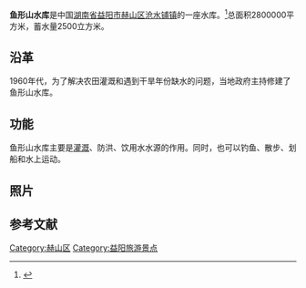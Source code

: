 {{Infobox body of water
| name               = 鱼形山水库
| other_name         = 
| image              = Yuxingshan Reservoir, picture3.jpg
| caption            = 鱼形山水库
| image_bathymetry   = 
| alt_bathymetry     = 
| caption_bathymetry = 
| location           = [[湖南省|湖南省]][[益阳市|益阳市]][[赫山区|赫山区]][[沧水铺镇|沧水铺镇]]
| coords             = {{coord|28|24|34.08|N|112|26|08.55|E|type:waterbody_region:CN-43|display =inline,title}}
| type               = 水库
| inflow             = 
| outflow            = 
| catchment          = 
| basin_countries    = {{CHN}}
| date-built         = 1960年代
| date-flooded       = 1960年代
| agency             = 
| length             = 
| width              = 
| area               = {{convert|2800000|m2|abbr=on}}
| depth              = 
| max-depth          = 
| volume             = {{convert|2500|m3|cumi|abbr=on}}
| residence_time     = 
| shore              = 
| elevation          = 
| frozen             = 
| islands            = 
| cities             = 
<!--      Map      -->
| pushpin_map             = China Hunan
| pushpin_label_position  = 
| pushpin_map_alt         = 
| pushpin_map_caption     = 在湖南省的位置
<!--   Below       -->  
| website            = 
| reference          = 
}}
'''鱼形山水库'''是中国[[湖南省|湖南省]][[益阳市|益阳市]][[赫山区|赫山区]][[沧水铺镇|沧水铺镇]]的一座水库。<ref>{{cite news |author1=朱智 |author2=许瑞仪 |title=益阳东部崛新城 鱼形山"两型"示范区建设探访 |url=https://hnrb.voc.com.cn/article/201207/201207302359544895.html |accessdate=2021-02-26 |work=湖南日报 |date=2012-07-30}}</ref>总面积2800000平方米，蓄水量2500立方米。

==沿革==
1960年代，为了解决农田灌溉和遇到干旱年份缺水的问题，当地政府主持修建了鱼形山水库。

==功能==
鱼形山水库主要是[[灌溉|灌溉]]、防洪、饮用水水源的作用。同时，也可以钓鱼、散步、划船和水上运动。

==照片==
{{Gallery
|align=center
|File:Yuxingshan Reservoir, picture1.jpg
 |鱼形山水库
|File:Yuxingshan Reservoir, picture4.jpg
 |鱼形山水库
|File:Yuxingshan Reservoir, picture6.jpg
 |鱼形山水库
}}

==参考文献==
{{reflist}}
{{Commons category|Yuxingshan Reservoir}}
{{DEFAULTSORT:Yu鱼形山水库}}
[[Category:赫山区|Category:赫山区]]
[[Category:益阳旅游景点|Category:益阳旅游景点]]